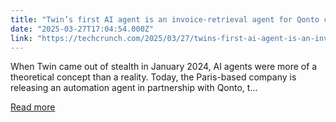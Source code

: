 ```yaml
---
title: "Twin’s first AI agent is an invoice-retrieval agent for Qonto customers"
date: "2025-03-27T17:04:54.000Z"
link: "https://techcrunch.com/2025/03/27/twins-first-ai-agent-is-an-invoice-retrieval-agent-for-qonto-customers/"
---
```


When Twin came out of stealth in January 2024, AI agents were more of a theoretical concept than a reality. Today, the Paris-based company is releasing an automation agent in partnership with Qonto, t...

[Read more](https://techcrunch.com/2025/03/27/twins-first-ai-agent-is-an-invoice-retrieval-agent-for-qonto-customers/)
